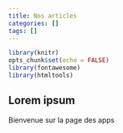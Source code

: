 ```yaml
---
title: Nos articles
categories: []
tags: []
---
```


```r
library(knitr)
opts_chunk$set(echo = FALSE)
library(fontawesome)
library(htmltools)
```

## Lorem ipsum

Bienvenue sur la page des apps